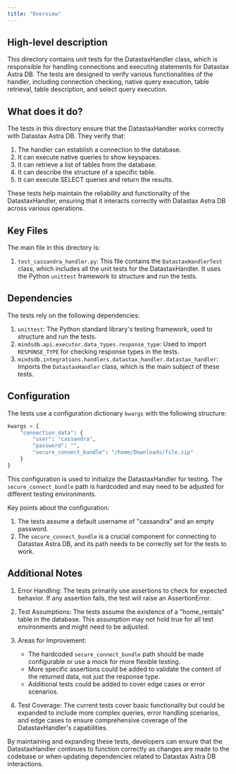 ```yaml
---
title: "Overview"
---
```


## High-level description
This directory contains unit tests for the DatastaxHandler class, which is responsible for handling connections and executing statements for Datastax Astra DB. The tests are designed to verify various functionalities of the handler, including connection checking, native query execution, table retrieval, table description, and select query execution.

## What does it do?
The tests in this directory ensure that the DatastaxHandler works correctly with Datastax Astra DB. They verify that:

1. The handler can establish a connection to the database.
2. It can execute native queries to show keyspaces.
3. It can retrieve a list of tables from the database.
4. It can describe the structure of a specific table.
5. It can execute SELECT queries and return the results.

These tests help maintain the reliability and functionality of the DatastaxHandler, ensuring that it interacts correctly with Datastax Astra DB across various operations.

## Key Files
The main file in this directory is:

1. `test_cassandra_handler.py`: This file contains the `DatastaxHandlerTest` class, which includes all the unit tests for the DatastaxHandler. It uses the Python `unittest` framework to structure and run the tests.

## Dependencies
The tests rely on the following dependencies:

1. `unittest`: The Python standard library's testing framework, used to structure and run the tests.
2. `mindsdb.api.executor.data_types.response_type`: Used to import `RESPONSE_TYPE` for checking response types in the tests.
3. `mindsdb.integrations.handlers.datastax_handler.datastax_handler`: Imports the `DatastaxHandler` class, which is the main subject of these tests.

## Configuration
The tests use a configuration dictionary `kwargs` with the following structure:

```python
kwargs = {
    "connection_data": {
        "user": "cassandra",
        "password": "",
        "secure_connect_bundle": "/home/Downloads/file.zip"
    }
}
```

This configuration is used to initialize the DatastaxHandler for testing. The `secure_connect_bundle` path is hardcoded and may need to be adjusted for different testing environments.

Key points about the configuration:

1. The tests assume a default username of "cassandra" and an empty password.
2. The `secure_connect_bundle` is a crucial component for connecting to Datastax Astra DB, and its path needs to be correctly set for the tests to work.

## Additional Notes

1. Error Handling: The tests primarily use assertions to check for expected behavior. If any assertion fails, the test will raise an AssertionError.

2. Test Assumptions: The tests assume the existence of a "home_rentals" table in the database. This assumption may not hold true for all test environments and might need to be adjusted.

3. Areas for Improvement:
   - The hardcoded `secure_connect_bundle` path should be made configurable or use a mock for more flexible testing.
   - More specific assertions could be added to validate the content of the returned data, not just the response type.
   - Additional tests could be added to cover edge cases or error scenarios.

4. Test Coverage: The current tests cover basic functionality but could be expanded to include more complex queries, error handling scenarios, and edge cases to ensure comprehensive coverage of the DatastaxHandler's capabilities.

By maintaining and expanding these tests, developers can ensure that the DatastaxHandler continues to function correctly as changes are made to the codebase or when updating dependencies related to Datastax Astra DB interactions.